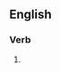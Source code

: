 ==English==

===Verb===
{{head|en|present participle}}

# {{present participle of|conglomerate|lang=en|nocat=1}}